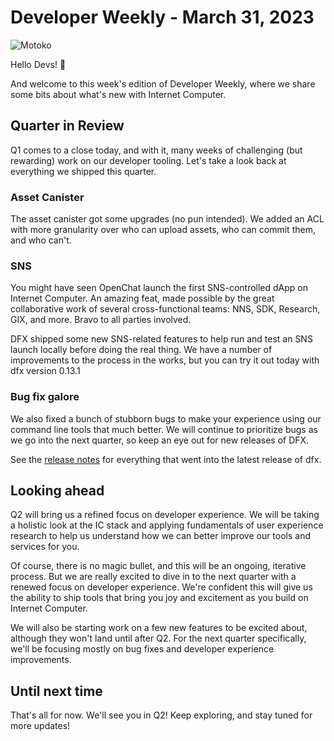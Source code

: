 # Developer Weekly - March 31, 2023
![Motoko](https://images.unsplash.com/photo-1506361397175-641e79c74c23?ixlib=rb-4.0.3&ixid=MnwxMjA3fDB8MHxwaG90by1wYWdlfHx8fGVufDB8fHx8&auto=format&fit=crop&w=2940&q=80)

<head>
  <meta property="og:image"
        content="https://images.unsplash.com/photo-1506361397175-641e79c74c23?ixlib=rb-4.0.3&ixid=MnwxMjA3fDB8MHxwaG90by1wYWdlfHx8fGVufDB8fHx8&auto=format&fit=crop&w=2940&q=80"/>
  <meta property="twitter:image"
        content="https://images.unsplash.com/photo-1506361397175-641e79c74c23?ixlib=rb-4.0.3&ixid=MnwxMjA3fDB8MHxwaG90by1wYWdlfHx8fGVufDB8fHx8&auto=format&fit=crop&w=2940&q=80"/>
</head>

Hello Devs! 👋

And welcome to this week's edition of Developer Weekly, where we share some bits about what's
new with Internet Computer.

## Quarter in Review
Q1 comes to a close today, and with it, many weeks of challenging (but rewarding) work on our developer tooling.
Let's take a look back at everything we shipped this quarter.

### Asset Canister
The asset canister got some upgrades (no pun intended). We added an ACL with more granularity over who can
upload assets, who can commit them, and who can't.

### SNS
You might have seen OpenChat launch the first SNS-controlled dApp on Internet Computer. An amazing feat, made possible
by the great collaborative work of several cross-functional teams: NNS, SDK, Research, GIX, and more. Bravo to all
parties involved.

DFX shipped some new SNS-related features to help run and test an SNS launch locally before doing the real thing. We
have a number of improvements to the process in the works, but you can try it out today with dfx version 0.13.1

### Bug fix galore
We also fixed a bunch of stubborn bugs to make your experience using our command line tools that much better. We will
continue to prioritize bugs as we go into the next quarter, so keep an eye out for new releases of DFX.

See the [release notes](https://github.com/dfinity/sdk/releases/tag/0.13.0) for everything that went into the latest release of dfx.

## Looking ahead
Q2 will bring us a refined focus on developer experience. We will be taking a holistic look at the IC stack and applying
fundamentals of user experience research to help us understand how we can better improve our tools and services for you.

Of course, there is no magic bullet, and this will be an ongoing, iterative process. But we are really excited to dive in to the next quarter with a renewed focus on
developer experience. We're confident this will give us the ability to ship tools that bring you joy and excitement as you build on Internet Computer.

We will also be starting work on a few new features to be excited about, although they won't land until after Q2. For
the next quarter specifically, we'll be focusing mostly on bug fixes and developer experience improvements.

## Until next time
That's all for now. We'll see you in Q2! Keep exploring, and stay tuned for more updates!